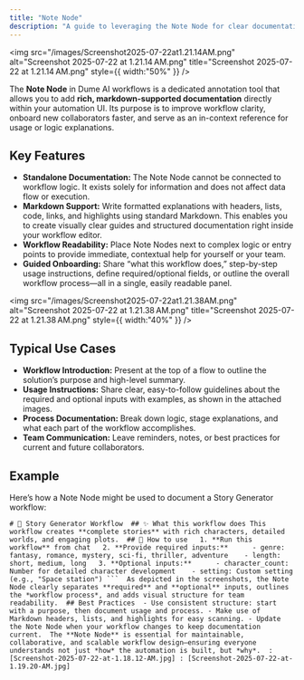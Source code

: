 ```yaml
---
title: "Note Node"
description: "A guide to leveraging the Note Node for clear documentation and team collaboration inside workflow designs."
---
```


<img
  src="/images/Screenshot2025-07-22at1.21.14AM.png"
  alt="Screenshot 2025-07-22 at 1.21.14 AM.png"
  title="Screenshot 2025-07-22 at 1.21.14 AM.png"
  style={{ width:"50%" }}
/>

The **Note Node** in Dume AI workflows is a dedicated annotation tool that allows you to add **rich, markdown-supported documentation** directly within your automation UI. Its purpose is to improve workflow clarity, onboard new collaborators faster, and serve as an in-context reference for usage or logic explanations.

## Key Features

- **Standalone Documentation:** The Note Node cannot be connected to workflow logic. It exists solely for information and does not affect data flow or execution.
- **Markdown Support:** Write formatted explanations with headers, lists, code, links, and highlights using standard Markdown. This enables you to create visually clear guides and structured documentation right inside your workflow editor.
- **Workflow Readability:** Place Note Nodes next to complex logic or entry points to provide immediate, contextual help for yourself or your team.
- **Guided Onboarding:** Share “what this workflow does,” step-by-step usage instructions, define required/optional fields, or outline the overall workflow process—all in a single, easily readable panel.

<img
  src="/images/Screenshot2025-07-22at1.21.38AM.png"
  alt="Screenshot 2025-07-22 at 1.21.38 AM.png"
  title="Screenshot 2025-07-22 at 1.21.38 AM.png"
  style={{ width:"40%" }}
/>

## Typical Use Cases

- **Workflow Introduction:** Present at the top of a flow to outline the solution’s purpose and high-level summary.
- **Usage Instructions:** Share clear, easy-to-follow guidelines about the required and optional inputs with examples, as shown in the attached images.
- **Process Documentation:** Break down logic, stage explanations, and what each part of the workflow accomplishes.
- **Team Communication:** Leave reminders, notes, or best practices for current and future collaborators.

## Example

Here’s how a Note Node might be used to document a Story Generator workflow:

```` # 📖 Story Generator Workflow  ## ✨ What this workflow does This workflow creates **complete stories** with rich characters, detailed worlds, and engaging plots.  ## 🎯 How to use   1. **Run this workflow** from chat   2. **Provide required inputs:**      - genre: fantasy, romance, mystery, sci-fi, thriller, adventure    - length: short, medium, long   3. **Optional inputs:**      - character_count: Number for detailed character development    - setting: Custom setting (e.g., "Space station") ```  As depicted in the screenshots, the Note Node clearly separates **required** and **optional** inputs, outlines the *workflow process*, and adds visual structure for team readability.  ## Best Practices  - Use consistent structure: start with a purpose, then document usage and process. - Make use of Markdown headers, lists, and highlights for easy scanning. - Update the Note Node when your workflow changes to keep documentation current.  The **Note Node** is essential for maintainable, collaborative, and scalable workflow design—ensuring everyone understands not just *how* the automation is built, but *why*.  : [Screenshot-2025-07-22-at-1.18.12-AM.jpg] : [Screenshot-2025-07-22-at-1.19.20-AM.jpg] ````